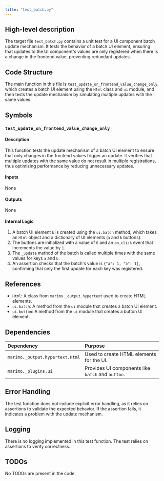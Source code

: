 ```yaml
---
title: "test_batch.py"
---
```


## High-level description

The target file `test_batch.py` contains a unit test for a UI component batch update mechanism. It tests the behavior of a batch UI element, ensuring that updates to the UI component's values are only registered when there is a change in the frontend value, preventing redundant updates.

## Code Structure

The main function in this file is `test_update_on_frontend_value_change_only`, which creates a batch UI element using the `Html` class and `ui` module, and then tests the update mechanism by simulating multiple updates with the same values.

## Symbols

### `test_update_on_frontend_value_change_only`
#### Description
This function tests the update mechanism of a batch UI element to ensure that only changes in the frontend values trigger an update. It verifies that multiple updates with the same value do not result in multiple registrations, thus optimizing performance by reducing unnecessary updates.

#### Inputs
None

#### Outputs
None

#### Internal Logic
1. A batch UI element `b` is created using the `ui.batch` method, which takes an `Html` object and a dictionary of UI elements (`a` and `b` buttons).
2. The buttons are initialized with a value of `0` and an `on_click` event that increments the value by `1`.
3. The `_update` method of the batch is called multiple times with the same values for keys `a` and `b`.
4. An assertion checks that the batch's value is `{"a": 1, "b": 1}`, confirming that only the first update for each key was registered.

## References

- `Html`: A class from `marimo._output.hypertext` used to create HTML elements.
- `ui.batch`: A method from the `ui` module that creates a batch UI element.
- `ui.button`: A method from the `ui` module that creates a button UI element.

## Dependencies

| Dependency | Purpose |
|:-----------|:--------|
| `marimo._output.hypertext.Html` | Used to create HTML elements for the UI. |
| `marimo._plugins.ui` | Provides UI components like `batch` and `button`. |

## Error Handling

The test function does not include explicit error handling, as it relies on assertions to validate the expected behavior. If the assertion fails, it indicates a problem with the update mechanism.

## Logging

There is no logging implemented in this test function. The test relies on assertions to verify correctness.

## TODOs

No TODOs are present in the code.